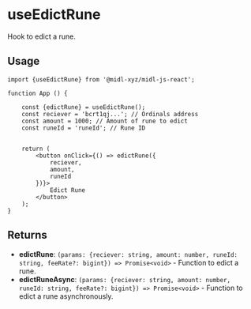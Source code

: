 # useEdictRune

Hook to edict a rune.

## Usage

```tsx
import {useEdictRune} from '@midl-xyz/midl-js-react';

function App () {
    
    const {edictRune} = useEdictRune();
    const reciever = 'bcrt1qj...'; // Ordinals address
    const amount = 1000; // Amount of rune to edict
    const runeId = 'runeId'; // Rune ID

    
    return (
        <button onClick={() => edictRune({
            reciever,
            amount,
            runeId
        })}>
            Edict Rune
        </button>
    );
}

```

## Returns

- **edictRune**: `(params: {reciever: string, amount: number, runeId: string, feeRate?: bigint}) => Promise<void>` - Function to edict a rune.
- **edictRuneAsync**: `(params: {reciever: string, amount: number, runeId: string, feeRate?: bigint}) => Promise<void>` - Function to edict a rune asynchronously.

